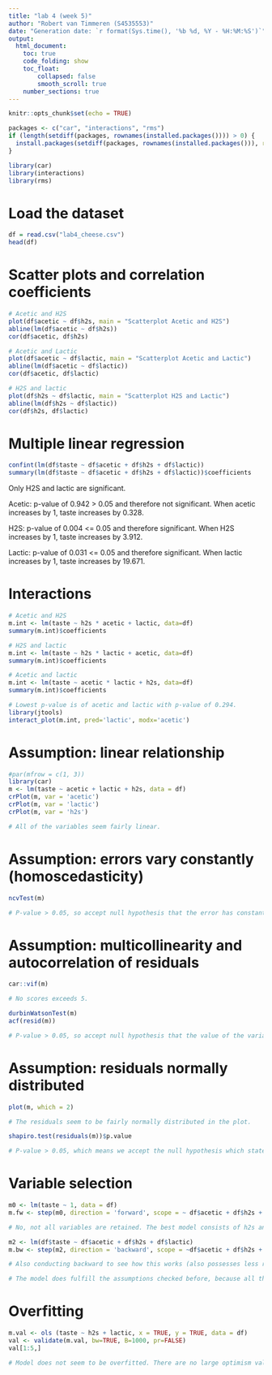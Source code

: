 ---
title: "lab 4 (week 5)"
author: "Robert van Timmeren (S4535553)"
date: "Generation date: `r format(Sys.time(), '%b %d, %Y - %H:%M:%S')`"
output: 
  html_document:
    toc: true
    code_folding: show
    toc_float: 
        collapsed: false
        smooth_scroll: true
    number_sections: true
---


```{r setup, message=F, echo=F}
knitr::opts_chunk$set(echo = TRUE)

packages <- c("car", "interactions", "rms")
if (length(setdiff(packages, rownames(installed.packages()))) > 0) {
  install.packages(setdiff(packages, rownames(installed.packages())), repos='http://cran.us.r-project.org') 
}

library(car)
library(interactions)
library(rms)
```


# Load the dataset

```{r load}
df = read.csv("lab4_cheese.csv")
head(df)
```


# Scatter plots and correlation coefficients

```{r, fig.width=5, fig.height=5}
# Acetic and H2S
plot(df$acetic ~ df$h2s, main = "Scatterplot Acetic and H2S")
abline(lm(df$acetic ~ df$h2s))
cor(df$acetic, df$h2s)

# Acetic and Lactic
plot(df$acetic ~ df$lactic, main = "Scatterplot Acetic and Lactic")
abline(lm(df$acetic ~ df$lactic))
cor(df$acetic, df$lactic)

# H2S and lactic
plot(df$h2s ~ df$lactic, main = "Scatterplot H2S and Lactic")
abline(lm(df$h2s ~ df$lactic))
cor(df$h2s, df$lactic)
```

# Multiple linear regression

```{r, fig.width=5, fig.height=5}
confint(lm(df$taste ~ df$acetic + df$h2s + df$lactic))
summary(lm(df$taste ~ df$acetic + df$h2s + df$lactic))$coefficients
```

Only H2S and lactic are significant. 

Acetic: p-value of 0.942 > 0.05 and therefore not significant. 
When acetic increases by 1, taste increases by 0.328.

H2S: p-value of 0.004 <= 0.05 and therefore significant.
When H2S increases by 1, taste increases by 3.912.

Lactic: p-value of 0.031 <= 0.05 and therefore significant.
When lactic increases by 1, taste increases by 19.671.


# Interactions

```{r, fig.width=5, fig.height=5}
# Acetic and H2S
m.int <- lm(taste ~ h2s * acetic + lactic, data=df)
summary(m.int)$coefficients

# H2S and lactic
m.int <- lm(taste ~ h2s * lactic + acetic, data=df)
summary(m.int)$coefficients

# Acetic and lactic
m.int <- lm(taste ~ acetic * lactic + h2s, data=df)
summary(m.int)$coefficients

# Lowest p-value is of acetic and lactic with p-value of 0.294.
library(jtools)
interact_plot(m.int, pred='lactic', modx='acetic')

```


# Assumption: linear relationship

```{r, fig.width=5, fig.height=5}

#par(mfrow = c(1, 3))
library(car)
m <- lm(taste ~ acetic + lactic + h2s, data = df)
crPlot(m, var = 'acetic')
crPlot(m, var = 'lactic')
crPlot(m, var = 'h2s')

# All of the variables seem fairly linear.
```


# Assumption: errors vary constantly (homoscedasticity)

```{r, fig.width=5, fig.height=5}
ncvTest(m)

# P-value > 0.05, so accept null hypothesis that the error has constant variance with the response.
```


# Assumption: multicollinearity and autocorrelation of residuals

```{r, fig.width=5, fig.height=5}
car::vif(m)

# No scores exceeds 5.

durbinWatsonTest(m)
acf(resid(m))

# P-value > 0.05, so accept null hypothesis that the value of the variable depends on the previous or next.
```


# Assumption: residuals normally distributed

```{r, fig.width=5, fig.height=5}
plot(m, which = 2)

# The residuals seem to be fairly normally distributed in the plot.

shapiro.test(residuals(m))$p.value

# P-value > 0.05, which means we accept the null hypothesis which states that it is normally distributed.


```


# Variable selection

```{r, fig.width=5, fig.height=5}
m0 <- lm(taste ~ 1, data = df)
m.fw <- step(m0, direction = 'forward', scope = ~ df$acetic + df$h2s + df$lactic)

# No, not all variables are retained. The best model consists of h2s and lactic.

m2 <- lm(df$taste ~ df$acetic + df$h2s + df$lactic)
m.bw <- step(m2, direction = 'backward', scope = ~df$acetic + df$h2s + df$lactic)

# Also conducting backward to see how this works (also possesses less risk). The outcome is the same, where the model consists of h2s and lactic.

# The model does fulfill the assumptions checked before, because all the variables in the model passed the assumptions.
```


# Overfitting

```{r, fig.width=5, fig.height=5}
m.val <- ols (taste ~ h2s + lactic, x = TRUE, y = TRUE, data = df)
val <- validate(m.val, bw=TRUE, B=1000, pr=FALSE)
val[1:5,]

# Model does not seem to be overfitted. There are no large optimism values (which indicate overfitting) and the slope optimism is far below 0.05. 
```
